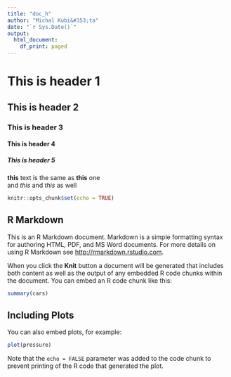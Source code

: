 ```yaml
---
title: "doc_h"
author: "Michal Kubi&#353;ta"
date: "`r Sys.Date()`"
output:
  html_document:
    df_print: paged
---
```


# This is header 1
## This is header 2
### This is header 3
#### This is header 4
##### This is header 5

<b>this</b> text is the same as **this** one  
and <i>this</i> and *this* as well

```r
knitr::opts_chunk$set(echo = TRUE)
```

## R Markdown

This is an R Markdown document. Markdown is a simple formatting syntax for authoring HTML, PDF, and MS Word documents. For more details on using R Markdown see <http://rmarkdown.rstudio.com>.

When you click the **Knit** button a document will be generated that includes both content as well as the output of any embedded R code chunks within the document. You can embed an R code chunk like this:

```r
summary(cars)
```

## Including Plots

You can also embed plots, for example:

```r
plot(pressure)
```

Note that the `echo = FALSE` parameter was added to the code chunk to prevent printing of the R code that generated the plot.
